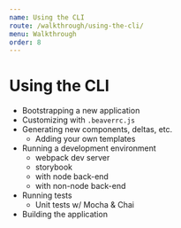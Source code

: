 ```yaml
---
name: Using the CLI
route: /walkthrough/using-the-cli/
menu: Walkthrough
order: 8
---
```


# Using the CLI

- Bootstrapping a new application
- Customizing with `.beaverrc.js`
- Generating new components, deltas, etc.
    - Adding your own templates
- Running a development environment
    - webpack dev server
    - storybook
    - with node back-end
    - with non-node back-end
- Running tests
    - Unit tests w/ Mocha & Chai
- Building the application
